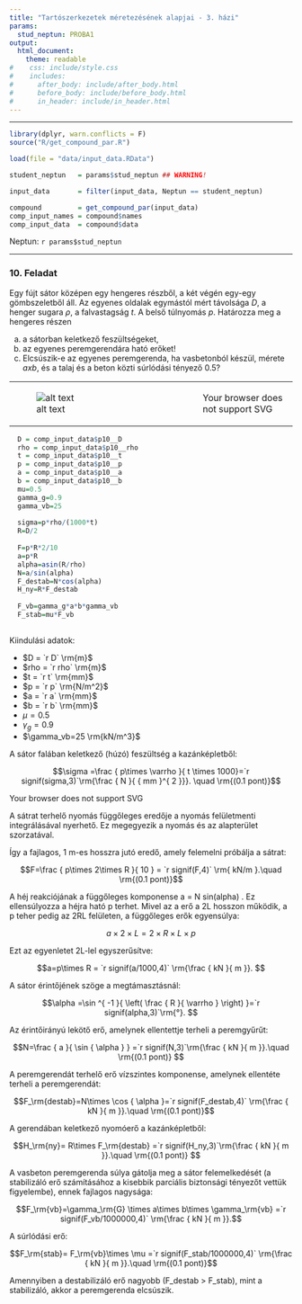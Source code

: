 ```yaml
---
title: "Tartószerkezetek méretezésének alapjai - 3. házi"
params:
  stud_neptun: PROBA1
output:
  html_document:
    theme: readable
#    css: include/style.css
#    includes:
#      after_body: include/after_body.html
#      before_body: include/before_body.html
#      in_header: include/in_header.html
---
```


<!--
TODO:
* 

NOTES:
* 
-->

***


```r
library(dplyr, warn.conflicts = F)
source("R/get_compound_par.R")

load(file = "data/input_data.RData")

student_neptun   = params$stud_neptun ## WARNING!

input_data       = filter(input_data, Neptun == student_neptun)

compound         = get_compound_par(input_data)
comp_input_names = compound$names
comp_input_data  = compound$data

```

Neptun: `r params$stud_neptun`

***

### 10. Feladat

Egy fújt sátor középen egy hengeres részből, a két végén egy-egy gömbszeletből áll. Az egyenes oldalak egymástól mért távolsága $D$, a henger sugara $\rho$, a falvastagság $t$. A belső túlnyomás $p$. Határozza meg a hengeres részen 

(a) a sátorban keletkező feszültségeket, 
(b) az egyenes peremgerendára ható erőket! 
(c) Elcsúszik-e az egyenes peremgerenda, ha vasbetonból készül, mérete $a x b$, és a talaj és a beton közti súrlódási tényező 0.5? 

<table><tr><td>
<div style="width:320px">
![alt text](image/3_hazi_10_feladat_1_abra_kiiras.png "http://www.graboplan.hu/hun/kepv.php?sid=&id=&pid=74")
</div>

</td><td>
<object type="image/svg+xml" data="image/3_hazi_10_feladat_2_abra_kiiras.png" 
style="width:385px;height:187px">Your browser does not support SVG</object>
</table></tr></td>


```r
  D = comp_input_data$p10__D
  rho = comp_input_data$p10__rho
  t = comp_input_data$p10__t
  p = comp_input_data$p10__p
  a = comp_input_data$p10__a
  b = comp_input_data$p10__b
  mu=0.5
  gamma_g=0.9
  gamma_vb=25
  
  sigma=p*rho/(1000*t)
  R=D/2
  
  F=p*R*2/10
  a=p*R
  alpha=asin(R/rho)
  N=a/sin(alpha)
  F_destab=N*cos(alpha)
  H_ny=R*F_destab
  
  F_vb=gamma_g*a*b*gamma_vb
  F_stab=mu*F_vb
  
```

Kiindulási adatok:

* $D =  `r D` \rm{m}$  
* $rho =  `r rho` \rm{m}$
* $t =  `r t` \rm{mm}$
* $p =  `r p` \rm{N/m^2}$
* $a =  `r a` \rm{mm}$
* $b =  `r b` \rm{mm}$
* $\mu=0.5$
* $\gamma_g=0.9$
* $\gamma_vb=25 \rm{kN/m^3}$

A sátor falában keletkező (húzó) feszültség a kazánképletből:

$$\sigma =\frac { p\times \varrho  }{ t \times 1000}=`r signif(sigma,3)`\rm{\frac { N }{ { mm }^{ 2 }}}. \quad \rm{(0.1 pont)}$$

</td><td>
<object type="image/svg+xml" data="image/3_hazi_10_feladat_1_abra_megoldas.png" 
style="width:580px;height:245px">Your browser does not support SVG</object>
</table></tr></td>

A sátrat terhelő nyomás függőleges eredője a nyomás felületmenti integrálásával nyerhető. Ez megegyezik a nyomás és az alapterület szorzatával. 

Így a fajlagos, 1 m-es hosszra jutó eredő, amely felemelni próbálja a sátrat:

$$F=\frac { p\times 2\times R  }{ 10 }   = `r signif(F,4)` \rm{ kN/m }.\quad \rm{(0.1 pont)}$$

A héj reakciójának a függőleges komponense a = N sin(alpha) . Ez ellensúlyozza a héjra ható p terhet. Mivel az a erő a 2L hosszon működik, a p teher pedig az 2RL felületen, a függőleges erők egyensúlya:

$$a\times 2\times L=2\times R\times L\times p $$

Ezt az egyenletet 2L-lel egyszerűsítve:

$$a=p\times R = `r signif(a/1000,4)` \rm{\frac { kN }{ m }}.  $$


A sátor érintőjének szöge a megtámasztásnál:

$$\alpha =\sin ^{ -1 }{ \left( \frac { R }{ \varrho  }  \right)  }=`r signif(alpha,3)`\rm{°}. $$

Az érintőirányú lekötő erő, amelynek ellentettje terheli a peremgyűrűt:

$$N=\frac { a }{ \sin { \alpha  }  } =`r signif(N,3)`\rm{\frac { kN }{ m }}.\quad \rm{(0.1 pont)} $$

A peremgerendát terhelő erő vízszintes komponense, amelynek ellentéte terheli a peremgerendát:

$$F_\rm{destab}=N\times \cos { \alpha  }=`r signif(F_destab,4)` \rm{\frac { kN }{ m }}.\quad \rm{(0.1 pont)}$$

A gerendában keletkező nyomóerő a kazánképletből:

$$H_\rm{ny}=  R\times F_\rm{destab}   =`r signif(H_ny,3)`\rm{\frac { kN }{ m }}.\quad \rm{(0.1 pont)} $$

A vasbeton peremgerenda súlya gátolja meg a sátor felemelkedését (a stabilizáló erő számításához a kisebbik parciális biztonsági tényezőt vettük figyelembe), ennek fajlagos nagysága:

$$F_\rm{vb}=\gamma_\rm{G} \times a\times b\times \gamma_\rm{vb} =`r signif(F_vb/1000000,4)` \rm{\frac { kN }{ m }}.$$

A súrlódási erő:

$$F_\rm{stab}= F_\rm{vb}\times \mu =`r signif(F_stab/1000000,4)` \rm{\frac { kN }{ m }}.\quad \rm{(0.1 pont)}$$

Amennyiben a destabilizáló erő nagyobb (F_destab > F_stab), mint a stabilizáló, akkor a peremgerenda elcsúszik.

